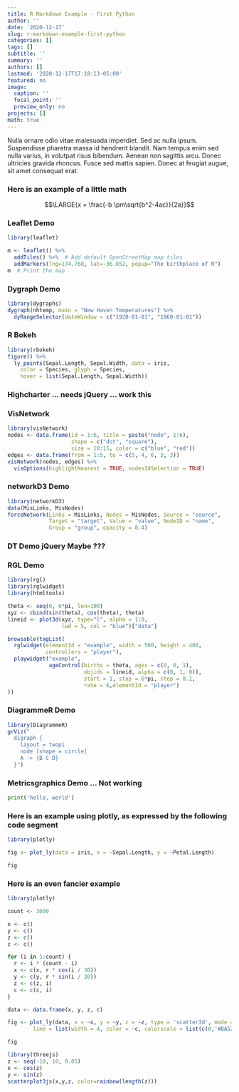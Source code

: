 ```yaml
---
title: R Markdown Example - First Python
author: ''
date: '2020-12-17'
slug: r-markdown-example-first-python
categories: []
tags: []
subtitle: ''
summary: ''
authors: []
lastmod: '2020-12-17T17:18:13-05:00'
featured: no
image:
  caption: ''
  focal_point: ''
  preview_only: no
projects: []
math: true
---
```


Nulla ornare odio vitae malesuada imperdiet. Sed ac nulla ipsum. Suspendisse pharetra massa id hendrerit blandit. Nam tempus enim sed nulla varius, in volutpat risus bibendum. Aenean non sagittis arcu. Donec ultricies gravida rhoncus. Fusce sed mattis sapien. Donec at feugiat augue, sit amet consequat erat.

### Here is an example of a little math

$$\LARGE{x = \frac{-b \pm\sqrt{b^2-4ac}}{2a}}$$

### Leaflet Demo

```r
library(leaflet)

m <- leaflet() %>%
  addTiles() %>%  # Add default OpenStreetMap map tiles
  addMarkers(lng=174.768, lat=-36.852, popup="The birthplace of R")
m  # Print the map
```

### Dygraph Demo

```r
library(dygraphs)
dygraph(nhtemp, main = "New Haven Temperatures") %>% 
  dyRangeSelector(dateWindow = c("1920-01-01", "1960-01-01"))
```

### R Bokeh

```r
library(rbokeh)
figure() %>%
  ly_points(Sepal.Length, Sepal.Width, data = iris,
    color = Species, glyph = Species,
    hover = list(Sepal.Length, Sepal.Width))
```

### Highcharter ... needs jQuery ... work this

### VisNetwork

```r
library(visNetwork)
nodes <- data.frame(id = 1:6, title = paste("node", 1:6), 
                    shape = c("dot", "square"),
                    size = 10:15, color = c("blue", "red"))
edges <- data.frame(from = 1:5, to = c(5, 4, 6, 3, 3))
visNetwork(nodes, edges) %>%
  visOptions(highlightNearest = TRUE, nodesIdSelection = TRUE)
```

### networkD3 Demo

```r
library(networkD3)
data(MisLinks, MisNodes)
forceNetwork(Links = MisLinks, Nodes = MisNodes, Source = "source",
             Target = "target", Value = "value", NodeID = "name",
             Group = "group", opacity = 0.4)
```


### DT Demo jQuery Maybe ???

### RGL Demo

```r
library(rgl)
library(rglwidget)
library(htmltools)

theta <- seq(0, 6*pi, len=100)
xyz <- cbind(sin(theta), cos(theta), theta)
lineid <- plot3d(xyz, type="l", alpha = 1:0, 
                 lwd = 5, col = "blue")["data"]

browsable(tagList(
  rglwidget(elementId = "example", width = 500, height = 400,
            controllers = "player"),
  playwidget("example", 
             ageControl(births = theta, ages = c(0, 0, 1),
                        objids = lineid, alpha = c(0, 1, 0)),
                        start = 1, stop = 6*pi, step = 0.1, 
                        rate = 6,elementId = "player")
))
```

### DiagrammeR Demo

```r
library(DiagrammeR)
grViz("
  digraph {
    layout = twopi
    node [shape = circle]
    A -> {B C D} 
  }")
```

### Metricsgraphics Demo ... Not working

```python
print('hello, world')
```

### Here is an example using plotly, as expressed by the following code segment

```r
library(plotly)

fig <- plot_ly(data = iris, x = ~Sepal.Length, y = ~Petal.Length)

fig
```

### Here is an even fancier example

```r
library(plotly)

count <- 3000

x <- c()
y <- c()
z <- c()
c <- c()

for (i in 1:count) {
  r <- i * (count - i)
  x <- c(x, r * cos(i / 30))
  y <- c(y, r * sin(i / 30))
  z <- c(z, i)
  c <- c(c, i)
}

data <- data.frame(x, y, z, c)

fig <- plot_ly(data, x = ~x, y = ~y, z = ~z, type = 'scatter3d', mode = 'lines',
        line = list(width = 4, color = ~c, colorscale = list(c(0,'#BA52ED'), c(1,'#FCB040'))))

fig
```


```r
library(threejs)
z <- seq(-10, 10, 0.05)
x <- cos(z)
y <- sin(z)
scatterplot3js(x,y,z, color=rainbow(length(z)))
```
